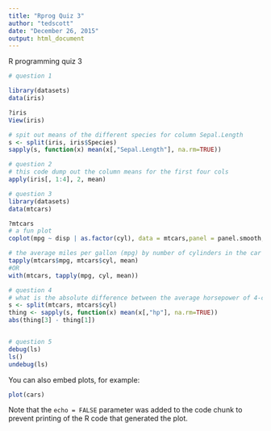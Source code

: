 ```yaml
---
title: "Rprog Quiz 3"
author: "tedscott"
date: "December 26, 2015"
output: html_document
---
```


R programming quiz 3

```r
# question 1

library(datasets)
data(iris)

?iris
View(iris)

# spit out means of the different species for column Sepal.Length
s <- split(iris, iris$Species)
sapply(s, function(x) mean(x[,"Sepal.Length"], na.rm=TRUE))

# question 2
# this code dump out the column means for the first four cols
apply(iris[, 1:4], 2, mean)

# question 3
library(datasets)
data(mtcars)

?mtcars
# a fun plot
coplot(mpg ~ disp | as.factor(cyl), data = mtcars,panel = panel.smooth, rows = 1)

# the average miles per gallon (mpg) by number of cylinders in the car (cyl)?
tapply(mtcars$mpg, mtcars$cyl, mean)
#OR
with(mtcars, tapply(mpg, cyl, mean))

# question 4
# what is the absolute difference between the average horsepower of 4-cylinder cars and the average horsepower of 8-cylinder cars?
s <- split(mtcars, mtcars$cyl)
thing <- sapply(s, function(x) mean(x[,"hp"], na.rm=TRUE))
abs(thing[3] - thing[1])


# question 5
debug(ls)
ls()
undebug(ls)


```

You can also embed plots, for example:

```r
plot(cars)
```

Note that the `echo = FALSE` parameter was added to the code chunk to prevent printing of the R code that generated the plot.
